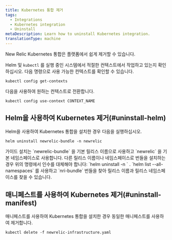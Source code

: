 ```yaml
---
title: Kubernetes 통합 제거
tags:
  - Integrations
  - Kubernetes integration
  - Uninstall
metaDescription: Learn how to uninstall Kubernetes integration.
translationType: machine
---
```


New Relic Kubernetes 통합은 플랫폼에서 쉽게 제거할 수 있습니다.

Helm 및 `kubectl` 를 실행 중인 시스템에서 적절한 컨텍스트에서 작업하고 있는지 확인하십시오. 다음 명령으로 사용 가능한 컨텍스트를 확인할 수 있습니다.

```
kubectl config get-contexts
```

다음을 사용하여 원하는 컨텍스트로 전환합니다.

```
kubectl config use-context CONTEXT_NAME
```

## Helm을 사용하여 Kubernetes 제거(#uninstall-helm)

Helm을 사용하여 Kubernetes 통합을 설치한 경우 다음을 실행하십시오.

```
helm uninstall newrelic-bundle -n newrelic
```

<Callout variant="important">
  가이드 설치는 `newrelic-bundle` 을 기본 릴리스 이름으로 사용하고 `newrelic` 을 기본 네임스페이스로 사용합니다. 다른 릴리스 이름이나 네임스페이스로 번들을 설치하는 경우 위의 명령에서 인수를 대체해야 합니다: `helm uninstall <RELEASE-NAME> -n <RELEASE-NAMESPACE>` . `helm list --all-namespaces` 를 사용하고 `nri-bundle` 번들을 찾아 릴리스 이름과 릴리스 네임스페이스를 찾을 수 있습니다.
</Callout>

## 매니페스트를 사용하여 Kubernetes 제거(#uninstall-manifest)

매니페스트를 사용하여 Kubernetes 통합을 설치한 경우 동일한 매니페스트를 사용하여 제거합니다.

```
kubectl delete -f newrelic-infrastructure.yaml
```